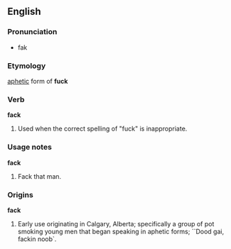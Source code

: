 {{rfv|needs some Shakespeare quotes}}
==English==

===Pronunciation===
* fak

===Etymology===
[[aphetic]] form of '''fuck'''

===Verb===
'''fack'''

# Used when the correct spelling of "fuck" is inappropriate.

===Usage notes===
'''fack'''

# Fack that man.


===Origins===
'''fack'''

# Early use originating in Calgary, Alberta; specifically a group of pot smoking young men that began speaking in aphetic forms; ``Dood gai, fackin noob`.